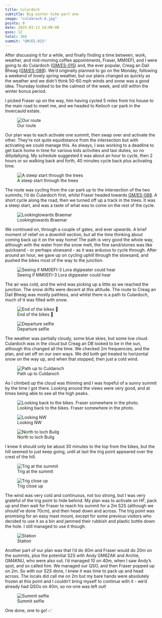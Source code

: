 ```yaml
---
title: Culardoch
subtitle: Big winter hike part one
image: "culdaroch-4.jpg"
points: 9
date: 2025-03-13 14:00:00
qsos: 12
total: 368
summit: "GM/ES-015"
---
```


After discussing it for a while, and finally finding a time between, work, weather, and mid-morning coffee appointments, Fraser, MM0EFI, and I were going to do Culardoch ([GM/ES-015](https://summits.sota.org.uk/summit/GM/ES-015)) and, the ever popular, Creag an Dail Bheag ([GM/ES-088](https://summits.sota.org.uk/summit/GM/ES-088)). We’d originally planned to go on the Monday, following a weekend of lovely spring weather, but our plans changed as quickly as the weather and we didn’t think 50-60 mph winds and snow was a good idea. Thursday looked to be the calmest of the week, and still within the winter bonus period.

I picked Fraser up on the way, him having cycled 5 miles from his house to the main road to meet me, and we headed to Keiloch car park in the Invercauld estate.

![Our route](route.jpeg)

Our plan was to each activate one summit, then swap over and activate the other. They’re not quite equidistance from the intersection but with activating we could manage this. As always, I was working to a deadline to get back home in time for various kids activities and taxi duties, so no dillydallying. My schedule suggested it was about an hour to cycle, then 2 hours or so walking back and forth, 40 minutes cycle back plus activating time.

![A steep start through the trees](culdaroch-16.jpg)

The route was cycling from the car park up to the intersection of the two summits, I’d do Culardoch first, whilst Fraser headed towards [GM/ES-088](https://summits.sota.org.uk/summit/GM/ES-088). A short cycle along the road, then we turned off up a track in the trees. It was a steep start, and was a taste of what was to come on the rest of the cycle.

![Lookingtowards Braemar](culdaroch-14.jpg)

We continued on, through a couple of gates, and ever upwards. A brief moment of relief on a downhill section, but all the time thinking about coming back up it on the way home! The path is very good the whole way, although with the water from the snow melt, the fine sand/stones was like quicksand - or perhaps slowsand - as it was arduous to cycle through. After around an hour, we gave up on cycling uphill through the slowsand, and pushed the bikes most of the way to the junction.

![Seeing if MM0EFI-3 Lora digipeater could hear](culdaroch-13.jpg)

The air was cold, and the wind was picking up a little as we reached the junction. The snow drifts were decent at this altitude. The route to Creag an Dail Bheag was mostly pathless, and whilst there is a path to Culardoch, much of it was filled with snow.

![End of the bikes 🥳](culdaroch-1.jpg)

![Departure selfie](/sota/2025\gm-es-088\creag-an-db-7.jpg)

The weather was partially cloudy, some blue skies, but some low cloud. Culardoch was in the cloud but Creag an DB looked to be in the sun, although this changed all the time. We checked 2m frequencies, and the plan, and set off on our own ways. We did both get treated to horizontal snow on the way up, and when that stopped, then just a cold wind.

![Path up to Culdaroch](culdaroch-10.jpg)

As I climbed up the cloud was thinning and I was hopeful of a sunny summit by the time I got there. Looking around the views were very good, and at times being able to see all the high peaks.

![Looking back to the bikes. Fraser somewhere in the photo.](culdaroch-11.jpg)

![Looking NW](culdaroch-9.jpg)

![North to loch Builg](culdaroch-8.jpg)

I knew it should only be about 30 minutes to the top from the bikes, but the hill seemed to just keep going, until at last the trig point appeared over the crest of the hill.

![Trig at the summit](culdaroch-7.jpg)

![Trig close up](culdaroch-6.jpg)

The wind was very cold and continuous, not too strong, but I was very grateful of the trig point to hide behind. My plan was to activate on HF, pack up and then wait for Fraser to reach his summit for a 2m S2S (although we should’ve done 70cm), and then head down and across. The trig point was promising for an easy mast mount, except for some previous visitors who decided to use it as a bin and jammed their rubbish and plastic bottle down the hole. I still managed to use it though.

![Station](culdaroch-4.jpg)

Another part of our plan was that I’d do 40m and Fraser would do 20m on the summits, plus the potential S2S with Andy GM6ZAK and Archie, GM4KNU, who were also out. I’d managed 10 on 40m, when I saw Andy’s spot, and so called him. We managed our QSO, and then Fraser popped up on 2m. So with our S2S done, I knew it was time to pack up and head across. The locals did call me on 2m but my bare hands were absolutely frozen at this point and I couldn’t bring myself to continue with it - we’d already had QSOs on 40m, so no-one was left out!

![Summit selfie](culdaroch-5.jpg)

One done, one to go! ✅
